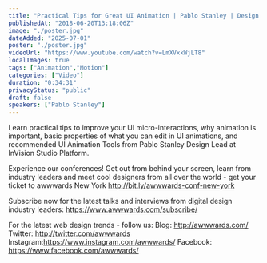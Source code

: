 ```yaml
---
title: "Practical Tips for Great UI Animation | Pablo Stanley | Design Lead InVision Studio Platform"
publishedAt: "2018-06-20T13:18:06Z"
image: "./poster.jpg"
dateAdded: "2025-07-01"
poster: "./poster.jpg"
videoUrl: "https://www.youtube.com/watch?v=LmXVxkWjLT8"
localImages: true
tags: ["Animation","Motion"]
categories: ["Video"]
duration: "0:34:31"
privacyStatus: "public"
draft: false
speakers: ["Pablo Stanley"]
---
```

Learn practical tips to improve your UI micro-interactions, why animation is important, basic properties of what you can edit in UI animations, and recommended UI Animation Tools from Pablo Stanley Design Lead at InVision Studio Platform.

Experience our conferences! Get out from behind your screen, learn from industry leaders and meet cool designers from all over the world - get your ticket to awwwards New York http://bit.ly/awwwards-conf-new-york

Subscribe now for the latest talks and interviews from digital design industry leaders: https://www.awwwards.com/subscribe/

For the latest web design trends - follow us: 
Blog: http://awwwards.com/
Twitter: http://twitter.com/awwwards
Instagram:https://www.instagram.com/awwwards/
Facebook: https://www.facebook.com/awwwards/
